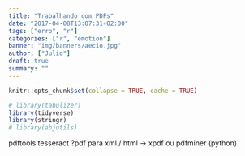 ```yaml
---
title: "Trabalhando com PDFs"
date: "2017-04-08T13:07:31+02:00"
tags: ["erro", "r"]
categories: ["r", "emotion"]
banner: "img/banners/aecio.jpg"
author: ["Julio"]
draft: true
summary: ""
---
```


```r
knitr::opts_chunk$set(collapse = TRUE, cache = TRUE)
```

```r
# library(tabulizer)
library(tidyverse)
library(stringr)
# library(abjutils)
```

pdftools
tesseract
?pdf para xml / html -> xpdf ou pdfminer (python)

